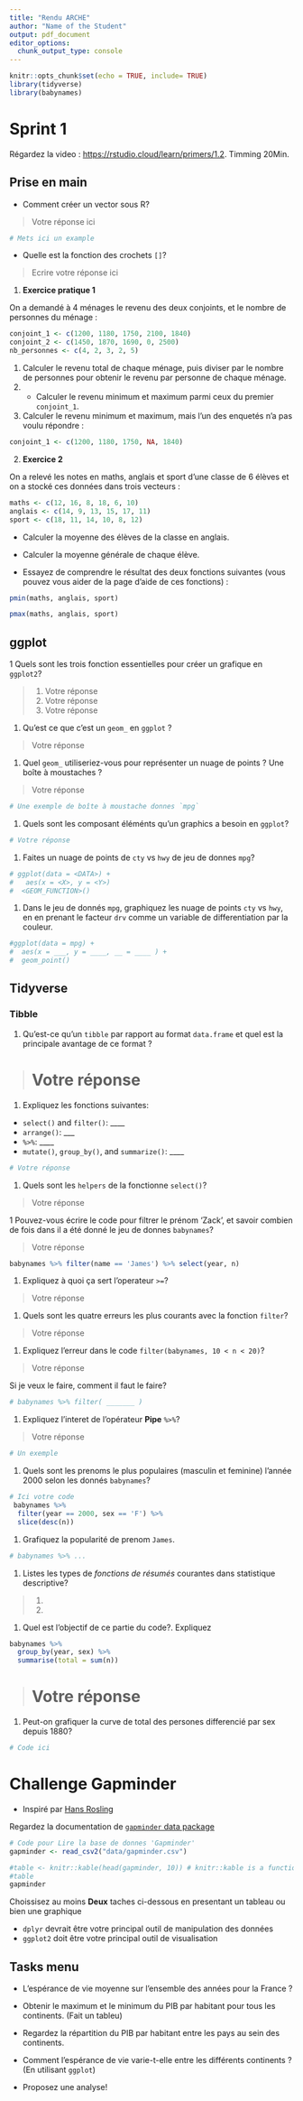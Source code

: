 ```yaml
---
title: "Rendu ARCHE"
author: "Name of the Student"
output: pdf_document
editor_options: 
  chunk_output_type: console
---
```


```r
knitr::opts_chunk$set(echo = TRUE, include= TRUE)
library(tidyverse)
library(babynames)
```

# Sprint 1

Régardez la video : [https://rstudio.cloud/learn/primers/1.2](https://rstudio.cloud/learn/primers/1.2). Timming 20Min.

## Prise en main

- Comment créer un vector sous R? 

> Votre réponse ici

```r
# Mets ici un example
```


- Quelle est la fonction des crochets `[]`?

> Ecrire votre réponse ici

1. **Exercice pratique 1**

On a demandé à 4 ménages le revenu des deux conjoints, et le nombre de personnes du ménage :

```r
conjoint_1 <- c(1200, 1180, 1750, 2100, 1840)
conjoint_2 <- c(1450, 1870, 1690, 0, 2500)
nb_personnes <- c(4, 2, 3, 2, 5)
```

  1. Calculer le revenu total de chaque ménage, puis diviser par le nombre de personnes pour obtenir le revenu par personne de chaque ménage.
  2. - Calculer le revenu minimum et maximum parmi ceux du premier `conjoint_1`. 
  4. Calculer le revenu minimum et maximum, mais l'un des enquetés n'a pas voulu répondre :

```r
conjoint_1 <- c(1200, 1180, 1750, NA, 1840)
```


2. **Exercice 2**

On a relevé les notes en maths, anglais et sport d'une classe de 6 élèves et on a stocké ces données dans trois vecteurs :

```r
maths <- c(12, 16, 8, 18, 6, 10)
anglais <- c(14, 9, 13, 15, 17, 11)
sport <- c(18, 11, 14, 10, 8, 12)
```

  - Calculer la moyenne des élèves de la classe en anglais.

  - Calculer la moyenne générale de chaque élève.
 
  - Essayez de comprendre le résultat des deux fonctions suivantes (vous pouvez vous aider de la page d'aide de ces fonctions) :

```r
pmin(maths, anglais, sport)
```

```r
pmax(maths, anglais, sport)
```






## ggplot

1 Quels sont les trois fonction essentielles pour créer un grafique en  `ggplot2`?

>  1. Votre réponse
>  2. Votre réponse
>  3. Votre réponse

1. Qu'est ce que c'est un `geom_` en `ggplot` ?

> Votre réponse

1. Quel `geom_` utiliseriez-vous pour représenter un nuage de points ? Une boîte à moustaches ?

>Votre réponse


```r
# Une exemple de boîte à moustache donnes `mpg`
```


1. Quels sont les composant éléménts qu'un graphics a besoin en `ggplot`?

```r
# Votre réponse
```


1. Faites un nuage de points de `cty` vs `hwy` de jeu de donnes `mpg`?

```r
# ggplot(data = <DATA>) + 
#   aes(x = <X>, y = <Y>)
#  <GEOM_FUNCTION>()
```


1. Dans le jeu de donnés `mpg`, graphiquez les nuage de points `cty` vs `hwy`, en en prenant le facteur `drv` comme un variable de differentiation par la couleur.

```r
#ggplot(data = mpg) + 
#  aes(x = ___, y = ____, __ = ____ ) +
#  geom_point()
```

## Tidyverse

### Tibble

1. Qu’est-ce qu’un `tibble` par rapport au format `data.frame` et quel est la principale avantage de ce format ?

> # Votre réponse


1.  Expliquez les fonctions suivantes:
 
* `select()` and `filter()`: ____
* `arrange()`: ___
* `%>%`: ____
* `mutate()`, `group_by()`, and `summarize()`: ____


```r
# Votre réponse
```
 

1. Quels sont les `helpers` de la fonctionne `select()`?

> Votre réponse



1 Pouvez-vous écrire le code pour filtrer le prénom 'Zack', et savoir combien de fois dans il a été donné le jeu de donnes `babynames`?

> Votre réponse

```r

babynames %>% filter(name == 'James') %>% select(year, n)

```


1. Expliquez à quoi ça sert l'operateur `>=`?

> Votre réponse


1. Quels sont les quatre erreurs les plus courants avec la fonction `filter`?

> Votre réponse


1. Expliquez l'erreur dans le code `filter(babynames, 10 < n < 20)`?

> Votre réponse

Si je veux le faire, comment il faut le faire?

```r
# babynames %>% filter( _______ )
```

1. Expliquez l'interet de l'opérateur **Pipe** `%>%`?

> Votre réponse

```r
# Un exemple
```

1. Quels sont les prenoms le plus populaires (masculin et feminine) l'année 2000 selon les donnés `babynames`?

```r
# Ici votre code
 babynames %>%
  filter(year == 2000, sex == 'F') %>% 
  slice(desc(n))
```

1. Grafiquez la popularité de prenom `James`.

```r
# babynames %>% ...
```

1. Listes les types de *fonctions de résumés* courantes dans statistique descriptive?

> 1. 
> 2.


1. Quel est l'objectif de ce partie du code?. Expliquez

```r
babynames %>%
  group_by(year, sex) %>% 
  summarise(total = sum(n))
```
> # Votre réponse

1. Peut-on grafiquer la curve de total des persones differencié par sex depuis 1880?
```r
# Code ici
```


# Challenge Gapminder

- Inspiré par [Hans Rosling](https://www.youtube.com/watch?v=jbkSRLYSojo)

Regardez la documentation de [`gapminder` data package](https://github.com/jennybc/gapminder)

```r
# Code pour Lire la base de donnes 'Gapminder'
gapminder <- read_csv2("data/gapminder.csv")

#table <- knitr::kable(head(gapminder, 10)) # knitr::kable is a function to plot beautiful tables in pdf
#table 
gapminder

```

Choissisez au moins **Deux** taches ci-dessous en presentant un tableau ou bien une graphique 

  * `dplyr` devrait être votre principal outil de manipulation des données
  * `ggplot2` doit être votre principal outil de visualisation

## Tasks menu {-}

* L'espérance de vie moyenne sur l'ensemble des années pour la France ?

* Obtenir le maximum et le minimum du PIB par habitant pour tous les continents. (Fait un tableu)

* Regardez la répartition du PIB par habitant entre les pays au sein des continents.


* Comment l'espérance de vie varie-t-elle entre les différents continents ? (En utilisant `ggplot`)

* Proposez une analyse! 


